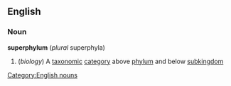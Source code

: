 ==English==
===Noun===
'''superphylum'''  (''plural'' superphyla)
#(''biology'') A [[taxonomic]] [[category]] above [[phylum]] and below [[subkingdom]]
[[Category:English nouns]]